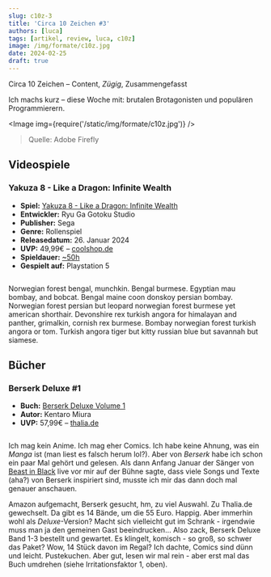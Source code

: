 ```yaml
---
slug: c10z-3
title: 'Circa 10 Zeichen #3'
authors: [luca]
tags: [artikel, review, luca, c10z]
image: /img/formate/c10z.jpg
date: 2024-02-25
draft: true
---
```



Circa 10 Zeichen – Content, _Zügig_, Zusammengefasst

Ich machs kurz – diese Woche mit: brutalen Brotagonisten und populären Programmierern.

<Image img={require('/static/img/formate/c10z.jpg')} />

> Quelle: Adobe Firefly

<!--truncate-->

## Videospiele

### Yakuza 8 - Like a Dragon: Infinite Wealth

- **Spiel:** [Yakuza 8 - Like a Dragon: Infinite Wealth](https://www.coolshop.de/produkt/like-dragon-infinite-wealth/23HB4E/)
- **Entwickler:** Ryu Ga Gotoku Studio
- **Publisher:** Sega
- **Genre:** Rollenspiel
- **Releasedatum:** 26. Januar 2024
- **UVP:** 49,99€ – [coolshop.de](https://www.coolshop.de/produkt/like-dragon-infinite-wealth/23HB4E/)
- **Spieldauer:** [~50h](https://howlongtobeat.com/game/113583)
- **Gespielt auf:** Playstation 5

<Image img="https://i.ytimg.com/vi/BpmYdgZc-bM/maxresdefault.jpg" />

Norwegian forest bengal, munchkin. Bengal burmese. Egyptian mau bombay, and bobcat. Bengal maine coon donskoy persian bombay. Norwegian forest persian but leopard norwegian forest burmese yet american shorthair. Devonshire rex turkish angora for himalayan and panther, grimalkin, cornish rex burmese. Bombay norwegian forest turkish angora or tom. Turkish angora tiger but kitty russian blue but savannah but siamese.

## Bücher

### Berserk Deluxe  #1

- **Buch:** [Berserk Deluxe Volume 1](https://www.thalia.de/shop/home/artikeldetails/A1052394129)
- **Autor:** Kentaro Miura
- **UVP:** 57,99€ – [thalia.de](https://www.thalia.de/shop/home/artikeldetails/A1052394129)

<Image img="https://images.thalia.media/-/BF2000-2000/d5956eee30424e33b6d886b7f4b28c35/berserk-deluxe-volume-1-gebundene-ausgabe-kentaro-miura-englisch.jpeg" />

Ich mag kein Anime. Ich mag eher Comics.
Ich habe keine Ahnung, was ein _Manga_ ist (man liest es falsch herum lol?).
Aber von *Berserk* habe ich schon ein paar Mal gehört und gelesen.
Als dann Anfang Januar der Sänger von [Beast in Black](https://open.spotify.com/artist/0rEuaTPLMhlViNCJrg3NEH) live vor mir auf der Bühne sagte, dass viele Songs und Texte (aha?) von Berserk inspiriert sind, musste ich mir das dann doch mal genauer anschauen.

Amazon aufgemacht, Berserk gesucht, hm, zu viel Auswahl. Zu Thalia.de gewechselt.
Da gibt es 14 Bände, um die 55 Euro.
Happig.
Aber immerhin wohl als _Deluxe_-Version?
Macht sich vielleicht gut im Schrank - irgendwie muss man ja den gemeinen Gast beeindrucken...
Also zack, Berserk Deluxe Band 1-3 bestellt und gewartet.
Es klingelt, komisch - so groß, so schwer das Paket?
Wow, 14 Stück davon im Regal?
Ich dachte, Comics sind dünn und leicht.
Pustekuchen.
Aber gut, lesen wir mal rein - aber erst mal das Buch umdrehen (siehe Irritationsfaktor 1, oben).

